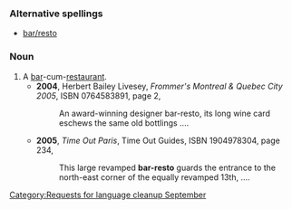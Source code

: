 {{nolanguage/box}}
[[Category:Requests for language cleanup September]]
===Alternative spellings===
*[[bar/resto]]
===Noun===
#A [[bar]]-cum-[[restaurant]].
#*'''2004''', Herbert Bailey Livesey, ''Frommer's Montreal & Quebec City 2005'', ISBN 0764583891, page 2,
#*:An award-winning designer bar-resto, its long wine card eschews the same old bottlings ....
#*'''2005''', ''Time Out Paris'', Time Out Guides, ISBN 1904978304, page 234,
#*:This large revamped '''bar-resto''' guards the entrance to the north-east corner of the equally revamped 13th, ....